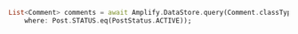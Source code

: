 ```dart
List<Comment> comments = await Amplify.DataStore.query(Comment.classType,
    where: Post.STATUS.eq(PostStatus.ACTIVE));

```
